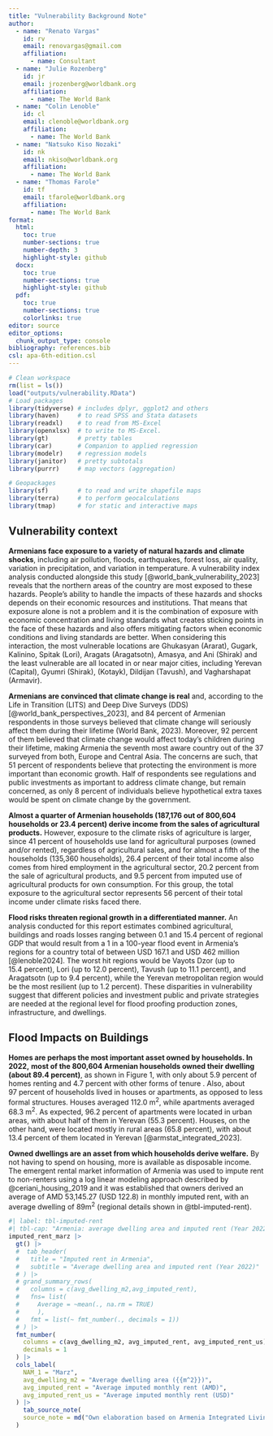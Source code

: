 ```yaml
---
title: "Vulnerability Background Note"
author:
  - name: "Renato Vargas"
    id: rv
    email: renovargas@gmail.com
    affiliation: 
      - name: Consultant
  - name: "Julie Rozenberg"
    id: jr
    email: jrozenberg@worldbank.org
    affiliation: 
      - name: The World Bank
  - name: "Colin Lenoble"
    id: cl
    email: clenoble@worldbank.org
    affiliation: 
      - name: The World Bank
  - name: "Natsuko Kiso Nozaki"
    id: nk
    email: nkiso@worldbank.org
    affiliation:
      - name: The World Bank  
  - name: "Thomas Farole"
    id: tf
    email: tfarole@worldbank.org
    affiliation:
      - name: The World Bank  
format:
  html:
    toc: true
    number-sections: true
    number-depth: 3
    highlight-style: github
  docx:
    toc: true
    number-sections: true
    highlight-style: github
  pdf:
    toc: true
    number-sections: true
    colorlinks: true
editor: source
editor_options: 
  chunk_output_type: console
bibliography: references.bib
csl: apa-6th-edition.csl
---
```


```r
# Clean workspace
rm(list = ls())
load("outputs/vulnerability.RData")
# Load packages
library(tidyverse) # includes dplyr, ggplot2 and others
library(haven)     # to read SPSS and Stata datasets
library(readxl)    # to read from MS-Excel
library(openxlsx)  # to write to MS-Excel.
library(gt)        # pretty tables
library(car)       # Companion to applied regression
library(modelr)    # regression models
library(janitor)   # pretty subtotals
library(purrr)     # map vectors (aggregation)

# Geopackages
library(sf)        # to read and write shapefile maps
library(terra)     # to perform geocalculations
library(tmap)      # for static and interactive maps
```

## Vulnerability context

**Armenians face exposure to a variety of natural hazards and climate shocks**, including air pollution, floods, earthquakes, forest loss, air quality, variation in precipitation, and variation in temperature. A vulnerability index analysis conducted alongside this study [@world_bank_vulnerability_2023] reveals that the northern areas of the country are most exposed to these hazards. People’s ability to handle the impacts of these hazards and shocks depends on their economic resources and institutions. That means that exposure alone is not a problem and it is the combination of exposure with economic concentration and living standards what creates sticking points in the face of these hazards and also offers mitigating factors when economic conditions and living standards are better. When considering this interaction, the most vulnerable locations are Ghukasyan (Ararat), Gugark, Kalinino, Spitak (Lori), Aragats (Aragatsotn), Amasya, and Ani (Shirak) and the least vulnerable are all located in or near major cities, including Yerevan (Capital), Gyumri (Shirak), (Kotayk), Dildijan (Tavush), and Vagharshapat (Armavir).

**Armenians are convinced that climate change is real** and, according to the Life in Transition (LITS) and Deep Dive Surveys (DDS) [@world_bank_perspectives_2023], and 84 percent of Armenian respondents in those surveys believed that climate change will seriously affect them during their lifetime (World Bank, 2023). Moreover, 92 percent of them believed that climate change would affect today’s children during their lifetime, making Armenia the seventh most aware country out of the 37 surveyed from both, Europe and Central Asia. The concerns are such, that 51 percent of respondents believe that protecting the environment is more important than economic growth. Half of respondents see regulations and public investments as important to address climate change, but remain concerned, as only 8 percent of individuals believe hypothetical extra taxes would be spent on climate change by the government.

**Almost a quarter of Armenian households (187,176 out of 800,604 households or 23.4 percent) derive income from the sales of agricultural products.** However, exposure to the climate risks of agriculture is larger, since 41 percent of households use land for agricultural purposes (owned and/or rented), regardless of agricultural sales, and for almost a fifth of the households (135,360 households), 26.4 percent of their total income also comes from hired employment in the agricultural sector, 20.2 percent from the sale of agricultural products, and 9.5 percent from imputed use of agricultural products for own consumption. For this group, the total exposure to the agricultural sector represents 56 percent of their total income under climate risks faced there.

**Flood risks threaten regional growth in a differentiated manner.** An analysis conducted for this report estimates combined agricultural, buildings and roads losses ranging between 0.1 and 15.4 percent of regional GDP that would result from a 1 in a 100-year flood event in Armenia’s regions for a country total of between USD 167.1 and USD 462 million [@lenoble2024]. The worst hit regions would be Vayots Dzor (up to 15.4 percent), Lori (up to 12.0 percent), Tavush (up to 11.1 percent), and Aragatsotn (up to 9.4 percent), while the Yerevan metropolitan region would be the most resilient (up to 1.2 percent). These disparities in vulnerability suggest that different policies and investment public and private strategies are needed at the regional level for flood proofing production zones, infrastructure, and dwellings.

## Flood Impacts on Buildings

**Homes are perhaps the most important asset owned by households. In 2022,** **most of the 800,604 Armenian households owned their dwelling (about 89.4 percent)**, as shown in Figure 1, with only about 5.9 percent of homes renting and 4.7 percent with other forms of tenure . Also, about 97 percent of households lived in houses or apartments, as opposed to less formal structures. Houses averaged 112.0 m^2^, while apartments averaged 68.3 m^2^. As expected, 96.2 percent of apartments were located in urban areas, with about half of them in Yerevan (55.3 percent). Houses, on the other hand, were located mostly in rural areas (65.8 percent), with about 13.4 percent of them located in Yerevan [@armstat_integrated_2023].

**Owned dwellings are an asset from which households derive welfare.** By not having to spend on housing, more is available as disposable income. The emergent rental market information of Armenia was used to impute rent to non-renters using a log linear modeling approach described by @ceriani_housing_2019 and it was established that owners derived an average of AMD 53,145.27 (USD 122.8) in monthly imputed rent, with an average dwelling of 89m^2^ (regional details shown in @tbl-imputed-rent).

```r
#| label: tbl-imputed-rent
#| tbl-cap: "Armenia: average dwelling area and imputed rent (Year 2022)"
imputed_rent_marz |> 
  gt() |> 
  #  tab_header(
  #   title = "Imputed rent in Armenia",
  #   subtitle = "Average dwelling area and imputed rent (Year 2022)"
  # ) |> 
  # grand_summary_rows(
  #   columns = c(avg_dwelling_m2,avg_imputed_rent),
  #   fns= list(
  #     Average = ~mean(., na.rm = TRUE)
  #     ),
  #   fmt = list(~ fmt_number(., decimals = 1))
  # ) |> 
  fmt_number(
    columns = c(avg_dwelling_m2, avg_imputed_rent, avg_imputed_rent_us),
    decimals = 1
  ) |> 
  cols_label(
    NAM_1 = "Marz",
    avg_dwelling_m2 = "Average dwelling area ({{m^2}})",
    avg_imputed_rent = "Average imputed monthly rent (AMD)",
    avg_imputed_rent_us = "Average imputed monthly rent (USD)"
  ) |> 
    tab_source_note(
    source_note = md("Own elaboration based on Armenia Integrated Living Conditions Survey (ARMSTAT, 2023).")
  )
```

